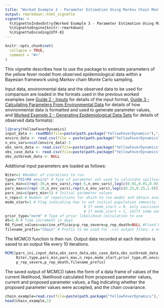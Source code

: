 ```yaml
---
title: "Worked Example 3 - Parameter Estimation Using Markov Chain Monte Carlo Functions"
output: rmarkdown::html_vignette
vignette: >
  %\VignetteIndexEntry{Worked Example 3 - Parameter Estimation Using Markov Chain Monte Carlo Functions}
  %\VignetteEngine{knitr::rmarkdown}
  %\VignetteEncoding{UTF-8}
---
```


```r
knitr::opts_chunk$set(
  collapse = TRUE,
  comment = "#>"
)
```

This vignette describes how to use the package to estimate parameters of the yellow fever model from observed epidemiological data within a Bayesian framework using Markov chain Monte Carlo sampling.

Input data, environmental data and the observed data to be used for comparison are loaded in the formats used in the previous worked examples (see [Guide 2 - Inputs](https://mrc-ide.github.io/YellowFeverDynamics/articles/BGuideBInputs.html) for details of the input format, [Guide 3 - Calculating Parameters From Environmental Data](https://mrc-ide.github.io/YellowFeverDynamics/articles/BGuideCParametersEnvironment.html) for details of how environmental data is formatted and used to generate parameter values, and [Worked Example 2 - Generating Epidemiological Data Sets](https://mrc-ide.github.io/YellowFeverDynamics/articles/AWorkedExampleBDataGenerate.html) for details of observed data formats):

```r
library(YellowFeverDynamics)
input_data <- readRDS(file=paste(path.package("YellowFeverDynamics"),"/exdata/input_data_example.Rds",sep=""))
enviro_data <- read.csv(file = paste(path.package("YellowFeverDynamics"),"/exdata/enviro_data_example.csv",sep = ""),header = TRUE)
n_env_vars=ncol(enviro_data)-1
obs_sero_data <- read.csv(file=paste(path.package("YellowFeverDynamics"),"/exdata/sero_data_example.csv",sep=""),header=TRUE)
obs_case_data <- read.csv(file=paste(path.package("YellowFeverDynamics"),"/exdata/case_data_example.csv",sep=""),header=TRUE)
obs_outbreak_data <- NULL
```

Additional input parameters are loaded as follows:

```r
Niter=1 #Number of iterations to run
type="FOI+R0 enviro" # Type of parameter set used to calculate spillover FOI and R0 (here both calculated from environmental covariates)
pars_min=c(rep(-30,n_env_vars),rep(-5,n_env_vars),log(c(0.01,0.01,0.9))) # Minimum parameter values
pars_max=c(rep(-10,n_env_vars),rep(0,n_env_vars),log(c(0.25,0.25,1.0))) # Maximum parameter values
pars_ini=c(pars_min+1) # Initial parameter values
n_reps=5 # Number of repetitions for which to run model and obtain average outputs
mode_start=1 # Flag indicating how to set initial population immunity level in addition to vaccination
                                    # If mode_start = 0, only vaccinated individuals
                                    # If mode_start = 1, shift some non-vaccinated individuals into recovered to give herd immunity
prior_type="norm" # Type of prior likelihood calculation to use
dt=5.0 # Time increment in days
R0_fixed_values=vaccine_efficacy=p_rep_severe=p_rep_death=NULL #Fixed R0 values, vaccine efficacy and severe and fatal case reporting probabilities; here set to NULL because R0, vaccine efficacy and reporting probabilities are variable parameters being estimated
filename_prefix="Chain" # Prefix to be used for .csv output files; a new file is created every 10,000 iterations with incremental number suffixes (Chain1.csv, Chain2.csv, etc.)
```

The MCMC() function is then run. Output data recorded at each iteration is saved to an output file every 10 iterations.

```r
MCMC(pars_ini,input_data,obs_sero_data,obs_case_data,obs_outbreak_data,
     Niter,type,pars_min,pars_max,n_reps,mode_start,prior_type,dt,enviro_data,R0_fixed_values,vaccine_efficacy,
     p_rep_severe,p_rep_death,filename_prefix)
```

The saved output of MCMC() takes the form of a data frame of values of the current likelihood, likelihood calculated from proposed parameter values, current and proposed parameter values, a flag indicating whether the proposed parameter values were accepted, and the chain covariance.

```r
chain_example=read.csv(file=paste(path.package("YellowFeverDynamics"),"/exdata/Chain_example.csv",sep = ""),header=TRUE)
head(chain_example,1)
```
